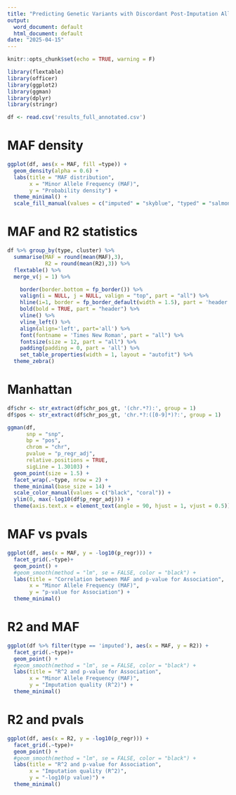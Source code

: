 ---
title: "Predicting Genetic Variants with Discordant Post-Imputation Allele Frequency"
output:
  word_document: default
  html_document: default
date: "2025-04-15"
---

```{r setup, include=FALSE}
knitr::opts_chunk$set(echo = TRUE, warning = F)
```

```{r}
library(flextable)
library(officer)
library(ggplot2)
library(ggman)
library(dplyr)
library(stringr)
```


```{r}
df <- read.csv('results_full_annotated.csv')
```


# MAF density 
```{r}

ggplot(df, aes(x = MAF, fill =type)) +
  geom_density(alpha = 0.6) +
  labs(title = "MAF distribution",
       x = "Minor Allele Frequency (MAF)",
       y = "Probability density") +
  theme_minimal() +
  scale_fill_manual(values = c("imputed" = "skyblue", "typed" = "salmon"))
```
# MAF and R2 statistics

```{r}

df %>% group_by(type, cluster) %>% 
  summarise(MAF = round(mean(MAF),3),
            R2 = round(mean(R2),3)) %>% 
  flextable() %>% 
  merge_v(j = 1) %>% 

    border(border.bottom = fp_border()) %>%
    valign(i = NULL, j = NULL, valign = "top", part = "all") %>%
    hline(i=1, border = fp_border_default(width = 1.5), part = 'header') %>%
    bold(bold = TRUE, part = "header") %>%
    vline() %>%
    vline_left() %>%
    align(align='left', part='all') %>%
    font(fontname = 'Times New Roman', part = "all") %>%
    fontsize(size = 12, part = "all") %>%
    padding(padding = 0, part = 'all') %>%
    set_table_properties(width = 1, layout = "autofit") %>% 
  theme_zebra()
```


# Manhattan 

```{r fig.width=10, fig.height=7, dpi=300}
df$chr <- str_extract(df$chr_pos_gt, '(chr.*?):', group = 1)
df$pos <- str_extract(df$chr_pos_gt, 'chr.*?:([0-9]*)?:', group = 1)

ggman(df, 
      snp = "snp", 
      bp = "pos", 
      chrom = "chr", 
      pvalue = "p_regr_adj", 
      relative.positions = TRUE,
      sigLine = 1.30103) + 
  geom_point(size = 1.5) +
  facet_wrap(.~type, nrow = 2) +
  theme_minimal(base_size = 14) +
  scale_color_manual(values = c("black", "coral")) +
  ylim(0, max(-log10(df$p_regr_adj))) +
  theme(axis.text.x = element_text(angle = 90, hjust = 1, vjust = 0.5))

```
# MAF vs pvals

```{r}
ggplot(df, aes(x = MAF, y = -log10(p_regr))) +
  facet_grid(.~type)+
  geom_point() +
  #geom_smooth(method = "lm", se = FALSE, color = "black") +
  labs(title = "Correlation between MAF and p-value for Association",
       x = "Minor Allele Frequency (MAF)",
       y = "p-value for Association") +
  theme_minimal()
```

# R2 and MAF

```{r fig.width=7, fig.height=4}
ggplot(df %>% filter(type == 'imputed'), aes(x = MAF, y = R2)) +
  facet_grid(.~type)+
  geom_point() +
  #geom_smooth(method = "lm", se = FALSE, color = "black") +
  labs(title = "R^2 and p-value for Association",
       x = "Minor Allele Frequency (MAF)",
       y = "Imputation quality (R^2)") +
  theme_minimal()
```


# R2 and pvals

```{r}
ggplot(df, aes(x = R2, y = -log10(p_regr))) +
  facet_grid(.~type)+
  geom_point() +
  #geom_smooth(method = "lm", se = FALSE, color = "black") +
  labs(title = "R^2 and p-value for Association",
       x = "Imputation quality (R^2)",
       y = "-log10(p value)") +
  theme_minimal()
```


